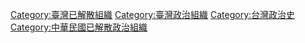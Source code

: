 [[Category:臺灣已解散組織|Category:臺灣已解散組織]]
[[Category:臺灣政治組織|Category:臺灣政治組織]]
[[Category:台灣政治史|Category:台灣政治史]]
[[Category:中華民國已解散政治組織|Category:中華民國已解散政治組織]]
